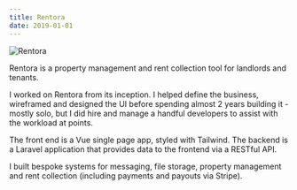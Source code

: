 ```yaml
---
title: Rentora
date: 2019-01-01
---
```


<Browser url="https://rentora.co.uk/">
    <Image
        src={homepage}
        widths={[300, 600, 1200]}
        sizes="(min-width: 660px) 582px, 92.94vw"
        alt="Rentora"
    />
</Browser>

Rentora is a property management and rent collection tool for landlords and
tenants.

I worked on Rentora from its inception. I helped define the business, wireframed
and designed the UI before spending almost 2 years building it - mostly solo,
but I did hire and manage a handful developers to assist with the workload at
points.

The front end is a Vue single page app, styled with Tailwind. The backend is a
Laravel application that provides data to the frontend via a RESTful API.

I built bespoke systems for messaging, file storage, property management and
rent collection (including payments and payouts via Stripe).
